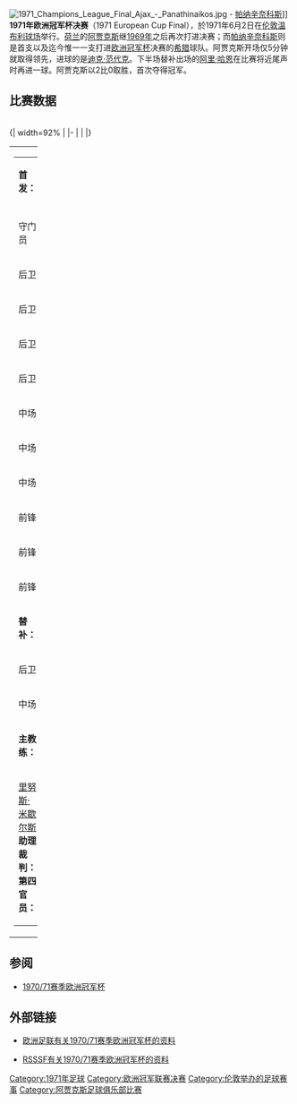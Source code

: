{{noteTA
|T=zh-hans:1971年欧洲冠军杯决赛;zh-hk:1971年歐洲冠軍球會盃決賽;zh-tw:1971年歐洲冠軍盃決賽;
|G1=uefa
|1=zh-hans:欧洲冠军杯;zh-hk:歐洲冠軍球會盃;zh-tw:歐洲冠軍盃;
|2=zh-hans:温布利球场; zh-hk:溫布萊球場
|3=zh-hans:约翰·内斯肯斯;zh-hk:祖漢·尼斯堅斯;zh-tw:約翰·內斯肯斯;
|4=zh-hans:约翰·克鲁伊夫;zh-hk:祖漢·告魯夫;zh-tw:約翰·克魯伊夫;
|5=zh-hans:阿里·哈恩; zh-hk:海恩
|6=zh-hans:里努斯·米歇尔斯; zh-hk:連奴斯·米高斯
|7=zh-hans:普斯卡什; zh-hk:普斯卡斯
}}
[[Image:1971_Champions_League_Final_Ajax_-_Panathinaikos.jpg|thumb]] - [[帕纳辛奈科斯足球俱乐部|帕纳辛奈科斯]]]]
'''1971年欧洲冠军杯决赛'''（1971 European Cup Final），於1971年6月2日在[[伦敦|伦敦]][[温布利球场_(1923年)|温布利球场]]举行。[[荷兰|荷兰]]的[[阿贾克斯足球俱乐部|阿贾克斯]]继[[1969年欧洲冠军杯决赛|1969年]]之后再次打进决赛；而[[帕纳辛奈科斯足球俱乐部|帕纳辛奈科斯]]则是首支以及迄今惟一一支打进[[欧洲冠军杯|欧洲冠军杯]]决赛的[[希腊|希腊]]球队。阿贾克斯开场仅5分钟就取得领先，进球的是[[迪克·范代克|迪克·范代克]]。下半场替补出场的[[阿里·哈恩|阿里·哈恩]]在比赛将近尾声时再进一球。阿贾克斯以2比0取胜，首次夺得冠军。

== 比赛数据 ==
{{footballbox |
date = 1971年6月2日 |
team1 = [[阿贾克斯足球俱乐部|阿贾克斯]] {{flagicon|NED}}|
score = 2 – 0 |
report= [http://www.uefa.com/competitions/ucl/history/season=1970/intro.html （比赛报告）] |
team2 = {{flagicon|Greece|old}} [[帕纳辛奈科斯足球俱乐部|帕纳辛奈科斯]]| 
goals1 = [[迪克·范代克|迪克·范代克]] {{goal|5}} <br /> [[阿里·哈恩|阿里·哈恩]] {{goal|87}}|
goals2 = |
stadium = [[伦敦|伦敦]][[温布利球场_(1923年)|温布利球场]]|
attendance =  90000|
referee = [[杰克·泰勒|杰克·泰勒]] {{flagicon|ENG}} }}<br />
{| width=92% |
|-
|{{Football kit
 | pattern_la = 
 | pattern_b  =_whitesides
 | pattern_ra = 
 | leftarm    = FFFFFF
 | body       = FF0000
 | rightarm   = FFFFFF
 | shorts     = FFFFFF
 | socks      = FFFFFF
 | title      = 阿贾克斯
}}
|{{Football kit
 | pattern_la = 
 | pattern_b  =
 | pattern_ra =
 | leftarm    = 21823b
 | body       = 21823b
 | rightarm   = 21823b
 | shorts     = 21823b
 | socks      = 21823b
 | title      = 帕纳辛奈科斯
}}
|}
{| width="100%"
|valign="top" width="45%"|
{| style="font-size: 90%" cellspacing="0" cellpadding="0"
|colspan="4"|'''首发：'''
|-
!width=40| !!width=25|
|-
|守门员 ||'''1''' ||{{flagicon|NED}} [[海因茨·斯图伊|海因茨·斯图伊]] 
|-
|后卫 ||'''7''' ||{{flagicon|NED}} [[约翰·内斯肯斯|约翰·内斯肯斯]] 
|-
|后卫 ||'''3''' ||{{flagicon|NED}} [[巴里·许尔斯霍夫|巴里·许尔斯霍夫]]
|-
|后卫 ||'''4''' ||{{flagicon|YUG}} [[韦利博尔·瓦索维奇|韦利博尔·瓦索维奇]]（[[队长_(足球)|队长]]）
|-
|后卫 ||'''2''' ||{{flagicon|NED}} [[维姆·叙尔比尔|维姆·叙尔比尔]]
|-
|中场 ||'''6''' ||{{flagicon|NED}} [[尼科·赖因德尔斯|尼科·赖因德尔斯]]|| || {{suboff|46}}
|-
|中场 ||'''14''' ||{{flagicon|NED}} [[约翰·克鲁伊夫|约翰·克鲁伊夫]]  
|-
|中场 ||'''9''' ||{{flagicon|NED}} [[赫里·穆伦|赫里·穆伦]] 
|-
|前锋 ||'''8''' ||{{flagicon|NED}} [[沙克·斯瓦尔特|沙克·斯瓦尔特]] || || {{suboff|46}} 
|-
|前锋 ||'''10'''||{{flagicon|NED}} [[迪克·范代克|迪克·范代克]] 
|-
|前锋 ||'''11'''||{{flagicon|NED}} [[皮特·凯泽尔|皮特·凯泽尔]] 
|-
|colspan=3|'''替补：'''
|-
|后卫 ||'''12'''||{{flagicon|GER}} [[霍斯特·布兰肯堡|霍斯特·布兰肯堡]]|| || {{subon|46}}
|-
|中场 ||'''15'''||{{flagicon|NED}} [[阿里·哈恩|阿里·哈恩]]|| || {{subon|46}}
|-
|colspan=3|'''主教练：'''
|-
|colspan=4|{{flagicon|NED}} [[里努斯·米歇尔斯|里努斯·米歇尔斯]]
<br />'''助理裁判：'''<br />
'''第四官员：'''<br />
|}
|[[File:AFC_AJAX_V_Panathinaikos_FC_svg.png|right]]

|valign="top" width="45%"|
{| style="font-size: 90%" cellspacing="0" cellpadding="0" align=center
|colspan="4"|'''首发：'''
|-
!width=40| !!width=25|
|-
|守门员 ||'''1''' ||{{flagicon|Greece|old}} [[塔基斯·伊科诺莫普罗斯|塔基斯·伊科诺莫普罗斯]]
|-
|后卫 ||'''2''' ||{{flagicon|Greece|old}} [[亚尼斯·托马拉斯|亚尼斯·托马拉斯]]
|-
|后卫 ||'''3''' ||{{flagicon|Greece|old}} [[安西莫斯·卡普西斯|安西莫斯·卡普西斯]] 
|-
|后卫 ||'''4''' ||{{flagicon|Greece|old}} [[弗兰伊斯科斯·苏尔皮斯|弗兰伊斯科斯·苏尔皮斯]]
|-
|后卫 ||'''5''' ||{{flagicon|Greece|old}} [[伊奥尔戈斯·弗拉霍斯|伊奥尔戈斯·弗拉霍斯]] 
|-
|中场 ||'''6''' ||{{flagicon|Greece|old}} [[阿里斯蒂季斯·卡马拉斯|阿里斯蒂季斯·卡马拉斯]] 
|-
|中场 ||'''7''' ||{{flagicon|Greece|old}} [[科斯塔斯·埃莱夫塞拉基斯|科斯塔斯·埃莱夫塞拉基斯]] 
|-
|中场 ||'''8''' ||{{flagicon|Greece|old}} [[哈里斯·格拉莫斯|哈里斯·格拉莫斯]]
|-
|前锋 ||'''9''' ||{{flagicon|Greece|old}} [[安通尼斯·安通尼亚季斯|安通尼斯·安通尼亚季斯]] 
|-
|前锋 ||'''10'''||{{flagicon|Greece|old}} [[米米斯·多马佐斯|米米斯·多马佐斯]]（[[队长_(足球)|队长]]）
|-
|前锋 ||'''11'''||{{flagicon|Greece|old}} [[托蒂斯·菲拉库里斯|托蒂斯·菲拉库里斯]] 
|-
|colspan=3|'''主教练：'''
|-
|colspan=4|{{flagicon|Hungary|1957}} [[费伦茨·普斯卡什|费伦茨·普斯卡什]]
|}
|}

== 参阅 ==
* [[1970/71赛季欧洲冠军杯|1970/71赛季欧洲冠军杯]]

== 外部链接 ==
* {{En icon}}[http://www.uefa.com/competitions/UCL/history/Season=1970/intro.html 欧洲足联有关1970/71赛季欧洲冠军杯的资料]{{Wayback|url=http://www.uefa.com/competitions/UCL/history/Season=1970/intro.html |date=20080523074206 }}
* {{En icon}}[http://www.rsssf.com/ec/ec197071.html#cc RSSSF有关1970/71赛季欧洲冠军杯的资料]{{Wayback|url=http://www.rsssf.com/ec/ec197071.html#cc |date=20010107204100 }}

{{歐洲冠軍聯賽球季}}

[[Category:1971年足球|Category:1971年足球]]
[[Category:欧洲冠军联赛决赛|Category:欧洲冠军联赛决赛]]
[[Category:伦敦举办的足球赛事|Category:伦敦举办的足球赛事]]
[[Category:阿贾克斯足球俱乐部比赛|Category:阿贾克斯足球俱乐部比赛]]